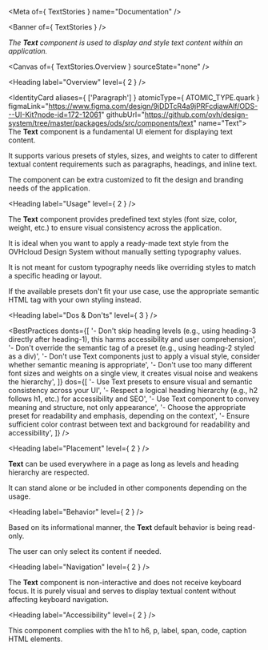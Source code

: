 
<Meta of={ TextStories } name="Documentation" />

<Banner of={ TextStories } />

_The **Text** component is used to display and style text content within an application._

<Canvas of={ TextStories.Overview } sourceState="none" />

<Heading label="Overview" level={ 2 } />

<IdentityCard aliases={ ['Paragraph'] }
              atomicType={ ATOMIC_TYPE.quark }
              figmaLink="https://www.figma.com/design/9jDDTcR4a9jPRFcdjawAlf/ODS---UI-Kit?node-id=172-12061"
              githubUrl="https://github.com/ovh/design-system/tree/master/packages/ods/src/components/text"
              name="Text">
  The **Text** component is a fundamental UI element for displaying text content.

  It supports various presets of styles, sizes, and weights to cater to different textual content requirements such as
  paragraphs, headings, and inline text.

  The component can be extra customized to fit the design and branding needs of the application.
</IdentityCard>

<Heading label="Usage" level={ 2 } />

The **Text** component provides predefined text styles (font size, color, weight, etc.) to ensure visual consistency across the application.

It is ideal when you want to apply a ready-made text style from the OVHcloud Design System without manually setting typography values.

It is not meant for custom typography needs like overriding styles to match a specific heading or layout.

If the available presets don't fit your use case, use the appropriate semantic HTML tag with your own styling instead.

<Heading label="Dos & Don'ts" level={ 3 } />

<BestPractices
  donts={[
    '- Don\'t skip heading levels (e.g., using heading-3 directly after heading-1), this harms accessibility and user comprehension',
    '- Don\'t override the semantic tag of a preset (e.g., using heading-2 styled as a div)',
    '- Don\'t use Text components just to apply a visual style, consider whether semantic meaning is appropriate',
    '- Don\'t use too many different font sizes and weights on a single view, it creates visual noise and weakens the hierarchy',
  ]}
  dos={[
    '- Use Text presets to ensure visual and semantic consistency across your UI',
    '- Respect a logical heading hierarchy (e.g., h2 follows h1, etc.) for accessibility and SEO',
    '- Use Text component to convey meaning and structure, not only appearance',
    '- Choose the appropriate preset for readability and emphasis, depending on the context',
    '- Ensure sufficient color contrast between text and background for readability and accessibility',
  ]}
/>

<Heading label="Placement" level={ 2 } />

**Text** can be used everywhere in a page as long as levels and heading hierarchy are respected.

It can stand alone or be included in other components depending on the usage.

<Heading label="Behavior" level={ 2 } />

Based on its informational manner, the **Text** default behavior is being read-only.

The user can only select its content if needed.

<Heading label="Navigation" level={ 2 } />

The **Text** component is non-interactive and does not receive keyboard focus. It is purely visual and serves to display textual content without affecting keyboard navigation.

<Heading label="Accessibility" level={ 2 } />

This component complies with the <ExternalLink href="https://developer.mozilla.org/en-US/docs/Web/HTML/Reference/Elements/Heading_Elements">h1 to h6</ExternalLink>, <ExternalLink href="https://developer.mozilla.org/en-US/docs/Web/HTML/Reference/Elements/p">p</ExternalLink>, <ExternalLink href="https://developer.mozilla.org/en-US/docs/Web/HTML/Reference/Elements/label">label</ExternalLink>, <ExternalLink href="https://developer.mozilla.org/en-US/docs/Web/HTML/Reference/Elements/span">span</ExternalLink>, <ExternalLink href="https://developer.mozilla.org/en-US/docs/Web/HTML/Reference/Elements/code">code</ExternalLink>, <ExternalLink href="https://developer.mozilla.org/en-US/docs/Web/HTML/Reference/Elements/caption">caption</ExternalLink> HTML elements.
